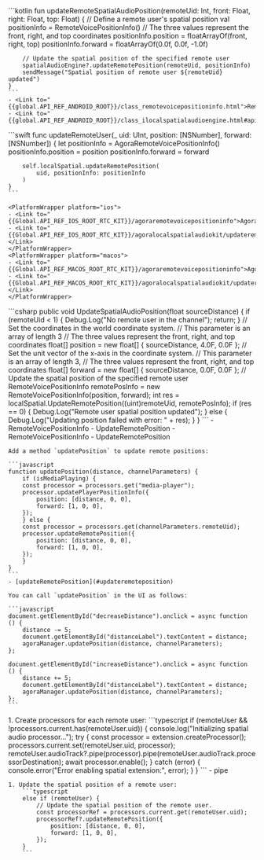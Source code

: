 <PlatformWrapper platform="android">
    ```kotlin
    fun updateRemoteSpatialAudioPosition(remoteUid: Int, front: Float, right: Float, top: Float) { 
        // Define a remote user's spatial position
        val positionInfo = RemoteVoicePositionInfo()
        // The three values represent the front, right, and top coordinates
        positionInfo.position = floatArrayOf(front, right, top)
        positionInfo.forward = floatArrayOf(0.0f, 0.0f, -1.0f)

        // Update the spatial position of the specified remote user
        spatialAudioEngine?.updateRemotePosition(remoteUid, positionInfo)
        sendMessage("Spatial position of remote user ${remoteUid} updated")
    }    
    ```
    - <Link to="{{global.API_REF_ANDROID_ROOT}}/class_remotevoicepositioninfo.html">RemoteVoicePositionInfo</Link>
    - <Link to="{{global.API_REF_ANDROID_ROOT}}/class_ilocalspatialaudioengine.html#api_ilocalspatialaudioengine_updateremoteposition">ILocalSpatialAudioEngine.updateRemotePosition</Link>
</PlatformWrapper>
<PlatformWrapper platform={["ios","macos"]}>
    ```swift
    func updateRemoteUser(_ uid: UInt, position: [NSNumber], forward: [NSNumber]) {
        let positionInfo = AgoraRemoteVoicePositionInfo()
        positionInfo.position = position
        positionInfo.forward = forward

        self.localSpatial.updateRemotePosition(
            uid, positionInfo: positionInfo
        )
    }
    ```

    <PlatformWrapper platform="ios">
    - <Link to="{{Global.API_REF_IOS_ROOT_RTC_KIT}}/agoraremotevoicepositioninfo">AgoraRemoteVoicePositionInfo</Link>
    - <Link to="{{Global.API_REF_IOS_ROOT_RTC_KIT}}/agoralocalspatialaudiokit/updateremoteposition(_:positioninfo:)">updateRemotePosition(_:positionInfo:)</Link>
    </PlatformWrapper>
    <PlatformWrapper platform="macos">
    - <Link to="{{Global.API_REF_MACOS_ROOT_RTC_KIT}}/agoraremotevoicepositioninfo">AgoraRemoteVoicePositionInfo</Link>
    - <Link to="{{Global.API_REF_MACOS_ROOT_RTC_KIT}}/agoralocalspatialaudiokit/updateremoteposition(_:positioninfo:)">updateRemotePosition(_:positionInfo:)</Link>
    </PlatformWrapper>
</PlatformWrapper>
<PlatformWrapper platform="unity">
    ```csharp
    public void UpdateSpatialAudioPosition(float sourceDistance)
    {
        if (remoteUid < 1)
        {
            Debug.Log("No remote user in the channel");
            return;
        }
        // Set the coordinates in the world coordinate system.
        // This parameter is an array of length 3
        // The three values represent the front, right, and top coordinates
        float[] position = new float[] { sourceDistance, 4.0F, 0.0F };
        // Set the unit vector of the x-axis in the coordinate system.
        // This parameter is an array of length 3,
        // The three values represent the front, right, and top coordinates
        float[] forward = new float[] { sourceDistance, 0.0F, 0.0F };
        // Update the spatial position of the specified remote user
        RemoteVoicePositionInfo remotePosInfo = new RemoteVoicePositionInfo(position, forward);
        int res = localSpatial.UpdateRemotePosition((uint)remoteUid, remotePosInfo);
        if (res == 0)
        {
            Debug.Log("Remote user spatial position updated");
        }
        else
        {
            Debug.Log("Updating position failed with error: " + res);
        }
    }
    ```
<ProductWrapper notAllowed="voice-calling">
    - <Link to="{{Global.API_REF_UNITY_ROOT}}/class_remotevoicepositioninfo.html">RemoteVoicePositionInfo</Link>
    - <Link to="{{Global.API_REF_UNITY_ROOT}}/class_ilocalspatialaudioengine.html#api_ilocalspatialaudioengine_updateremoteposition">UpdateRemotePosition</Link>
</ProductWrapper>
<ProductWrapper product="voice-calling">
    - <Link to="{{Global.API_REF_UNITY_ROOT_VOICE_SDK}}/class_remotevoicepositioninfo.html">RemoteVoicePositionInfo</Link>
    - <Link to="{{Global.API_REF_UNITY_ROOT_VOICE_SDK}}/class_ilocalspatialaudioengine.html#api_ilocalspatialaudioengine_updateremoteposition">UpdateRemotePosition</Link>
</ProductWrapper>
</PlatformWrapper>
    <PlatformWrapper platform="web">
    
    Add a method `updatePosition` to update remote positions:
    
    ```javascript
    function updatePosition(distance, channelParameters) {
        if (isMediaPlaying) {
        const processor = processors.get("media-player");
        processor.updatePlayerPositionInfo({
            position: [distance, 0, 0],
            forward: [1, 0, 0],
        });
        } else {
        const processor = processors.get(channelParameters.remoteUid);
        processor.updateRemotePosition({
            position: [distance, 0, 0],
            forward: [1, 0, 0],
        });
        }
    }
    ```
    - [updateRemotePosition](#updateremoteposition)

    You can call `updatePosition` in the UI as follows:

    ```javascript
    document.getElementById("decreaseDistance").onclick = async function () {
        distance -= 5;
        document.getElementById("distanceLabel").textContent = distance;
        agoraManager.updatePosition(distance, channelParameters);
    };

    document.getElementById("increaseDistance").onclick = async function () {
        distance += 5;
        document.getElementById("distanceLabel").textContent = distance;
        agoraManager.updatePosition(distance, channelParameters);
    };
    ```
</PlatformWrapper>
<PlatformWrapper platform="react-js">
    1. Create processors for each remote user:
        ```typescript
        if (remoteUser && !processors.current.has(remoteUser.uid)) {
            console.log("Initializing spatial audio processor...");
            try {
                const processor = extension.createProcessor();
                processors.current.set(remoteUser.uid, processor);
                remoteUser.audioTrack?.pipe(processor).pipe(remoteUser.audioTrack.processorDestination);
                await processor.enable();    
            } catch (error) {
                console.error("Error enabling spatial extension:", error);
            }
        }
        ```
        - <Link to="{{Global.API_REF_WEB_ROOT}}/interfaces/iremoteaudiotrack.html#pipe">pipe</Link>

    1. Update the spatial position of a remote user:
        ```typescript
        else if (remoteUser) {
            // Update the spatial position of the remote user.
            const processorRef = processors.current.get(remoteUser.uid);
            processorRef?.updateRemotePosition({
                position: [distance, 0, 0],
                forward: [1, 0, 0],
            });
        }
        ```
   
</PlatformWrapper>
